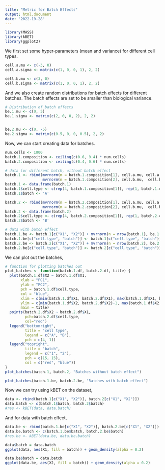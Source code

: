 ---
title: "Metric for Batch Effects"
output: html.document
date: "2022-10-28"
---

```{r setup, include=FALSE}
library(MASS)
library(kBET)
library(ggplot2)
```

We first set some hyper-parameters (mean and variance) for different cell types.

```{r}
cell.a.mu <- c(-3, 0)
cell.a.sigma <- matrix(c(1, 0, 0, 1), 2, 2)

cell.b.mu <- c(3, 0)
cell.b.sigma <- matrix(c(1, 0, 0, 1), 2, 2)
```

And we also create random distributions for batch effects for different batches. The batch effects are set to be smaller than biological variance.

```{r}
# Distribution of batch effects
be.1.mu <- c(0, 5)
be.1.sigma <- matrix(c(2, 0, 0, 2), 2, 2)


be.2.mu <- c(0, -5)
be.2.sigma <- matrix(c(0.5, 0, 0, 0.5), 2, 2)
```

Now, we can start creating data for batches.

```{r}
num.cells <- 1000
batch.1.composition <- ceiling(c(0.6, 0.4) * num.cells)
batch.2.composition <- ceiling(c(0.4, 0.6) * num.cells)

# data for different batch, without batch effect
batch.1 <- rbind(mvrnorm(n = batch.1.composition[1], cell.a.mu, cell.a.sigma),
                 mvrnorm(n = batch.1.composition[2], cell.b.mu,  cell.b.sigma))
batch.1 <- data.frame(batch.1)
batch.1$cell.type <- c(rep(4, batch.1.composition[1]), rep(1, batch.1.composition[2]))
batch.1$batch <- 'A'

batch.2 <- rbind(mvrnorm(n = batch.2.composition[1], cell.a.mu, cell.a.sigma),
                 mvrnorm(n = batch.2.composition[2], cell.b.mu,  cell.b.sigma))
batch.2 <- data.frame(batch.2)
batch.2$cell.type <- c(rep(4, batch.2.composition[1]), rep(1, batch.2.composition[2]))
batch.2$batch <- 'B'

# data with batch effect
batch.1.be <- batch.1[c("X1", "X2")] + mvrnorm(n = nrow(batch.1), be.1.mu, be.1.sigma)
batch.1.be[c("cell.type", "batch")] <- batch.1[c("cell.type", "batch")]
batch.2.be <- batch.2[c("X1", "X2")] + mvrnorm(n = nrow(batch.2), be.2.mu, be.2.sigma)
batch.2.be[c("cell.type", "batch")] <- batch.2[c("cell.type", "batch")]
```


We can plot out the batches,

```{r}
# function for plotting batches out
plot_batches <- function(batch.1.df, batch.2.df, title) {
  plot(batch.1.df$X2 ~ batch.1.df$X1, 
       xlab = "PC1", 
       ylab = "PC2", 
       pch = batch.1.df$cell.type, 
       col = "blue", 
       xlim = c(min(batch.1.df$X1, batch.2.df$X1), max(batch.1.df$X1, batch.2.df$X1)+3), 
       ylim = c(min(batch.1.df$X2, batch.2.df$X2)-1, max(batch.1.df$X2, batch.2.df$X2)+1),
       main = title)
  points(batch.2.df$X2 ~ batch.2.df$X1, 
         pch=batch.2.df$cell.type, 
         col="red")
  legend("bottomright", 
         title = "cell type", 
         legend = c("A", "B"), 
         pch = c(4, 1))
  legend("topright", 
         title = "batch", 
         legend = c("1", "2"), 
         pch = c(15, 15), 
         col = c("red", "blue"))
}
plot_batches(batch.1, batch.2, "Batches without batch effect")
```

```{r}
plot_batches(batch.1.be, batch.2.be, "Batches with batch effect")
```

Now we can try using kBET on the dataset,

```{r}
data <- rbind(batch.1[c("X1", "X2")], batch.2[c("X1", "X2")])
data.batch <- c(batch.1$batch, batch.2$batch)
#res <- kBET(data, data.batch)
```

And for data with batch effect,

```{r}
data.be <- rbind(batch.1.be[c("X1", "X2")], batch.2.be[c("X1", "X2")])
data.be.batch <- c(batch.1.be$batch, batch.2.be$batch)
#res.be <- kBET(data.be, data.be.batch)
```



```{r}
data$batch = data.batch
ggplot(data, aes(X1, fill = batch)) + geom_density(alpha = 0.2)
```


```{r}
data.be$batch = data.batch
ggplot(data.be, aes(X2, fill = batch)) + geom_density(alpha = 0.2)
```